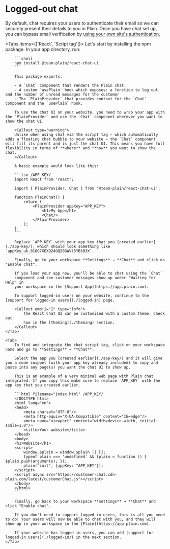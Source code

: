 
# Logged-out chat

By default, chat requires your users to authenticate their email so we can securely present their details to you in Plain.
Once you have chat set up, you can bypass email verification by [using your own site's authentication.](logged-in)

<Tabs items={['React', 'Script tag']}>
    <Tab>
        Let's start by installing the npm package. In your app directory, run:

        ```shell
        npm install @team-plain/react-chat-ui
        ```

        This package exports:

        - A `Chat` component that renders the Plain chat.
        - A custom `usePlain` hook which exposes: a function to log out and the number of unread messages for the customer
        - The `PlainProvider` that provides context for the `Chat` component and the `usePlain` hook.

        To use the chat UI on your website, you need to wrap your app with the `PlainProvider` and use the `Chat` component wherever you want to show the chat UI.

        <Callout type="warning">
        Unlike when using chat via the script tag — which automatically adds a floating chat bubble to your website — the `Chat` component will fill its parent and is just the chat UI. This means you have full flexibility in terms of **where** and **how** you want to show the chat.
        </Callout>

        A basic example would look like this:

        ```tsx /APP_KEY/
        import React from 'react';

        import { PlainProvider, Chat } from '@team-plain/react-chat-ui';

        function PlainChat() {
            return (
                <PlainProvider appKey="APP_KEY">
                    <h1>My App</h1>
                    <Chat/>
                </PlainProvider>
            );
        }
        ```

        Replace `APP_KEY` with your app key that you [created earlier](./app-key/), which should look something like `appKey_uk_01GG7XEXD24GQ20GWV7SYBS83X`.

        Finally, go to your workspace **Settings** → **Chat** and click on "Enable chat".

        If you load your app now, you'll be able to chat using the `Chat`
        component and see customer messages show up under "Waiting for Help" in
        your workspace in the [Support App](https://app.plain.com).

        To support logged-in users on your website, continue to the [support for logged-in users](./logged-in) page.

        <Callout emoji="🎨" type="info">
            The React Chat UI can be customized with a custom theme. Check out
            how in the [theming](./theming) section.
        </Callout>
    </Tab>

    <Tab>
        To find and integrate the chat script tag, click on your workspace name and go to **Settings** → **Chat**.

        Select the app you [created earlier](./app-key/) and it will give you a code snippet (with your app key already included) to copy and paste into any page(s) you want the chat UI to show up.

        This is an example of a very minimal web page with Plain chat integrated. If you copy this make sure to replace `APP_KEY` with the app key that you created earlier.

        ```html filename="index.html" /APP_KEY/
        <!DOCTYPE html>
        <html lang="en">
        <head>
            <meta charset="UTF-8"/>
            <meta http-equiv="X-UA-Compatible" content="IE=edge"/>
            <meta name="viewport" content="width=device-width, initial-scale=1.0"/>
            <title>Your website</title>
        </head>
        <body>
        <h1>Website</h1>
        <script>
            window.$plain = window.$plain || [];
            typeof plain === 'undefined' && (plain = function () { $plain.push(arguments); });
            plain("init", {appKey: "APP_KEY"});
        </script>
        <script async src="https://customer-chat.cdn-plain.com/latest/customerChat.js"></script>
        </body>
        </html>
        ```

        Finally, go back to your workspace **Settings** → **Chat** and click "Enable chat".

        If you don't need to support logged-in users, this is all you need to do! Your users will now be able to chat with you, and they will show up in your workspace in the [Plain](https://app.plain.com).

        If your website has logged-in users, you can add [support for logged-in users](./logged-in/) in the next section.
    </Tab>

</Tabs>
